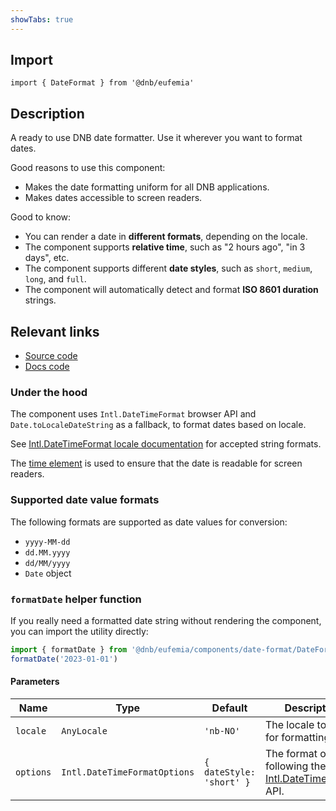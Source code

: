 ```yaml
---
showTabs: true
---
```



## Import

```tsx
import { DateFormat } from '@dnb/eufemia'
```

## Description

A ready to use DNB date formatter. Use it wherever you want to format dates.

Good reasons to use this component:

- Makes the date formatting uniform for all DNB applications.
- Makes dates accessible to screen readers.

Good to know:

- You can render a date in **different formats**, depending on the locale.
- The component supports **relative time**, such as "2 hours ago", "in 3 days", etc.
- The component supports different **date styles**, such as `short`, `medium`, `long`, and `full`.
- The component will automatically detect and format **ISO 8601 duration** strings.

## Relevant links

- [Source code](https://github.com/dnbexperience/eufemia/tree/main/packages/dnb-eufemia/src/components/date-format)
- [Docs code](https://github.com/dnbexperience/eufemia/tree/main/packages/dnb-design-system-portal/src/docs/uilib/components/date-format)

### Under the hood

The component uses `Intl.DateTimeFormat` browser API and `Date.toLocaleDateString` as a fallback, to format dates based on locale.

See [Intl.DateTimeFormat locale documentation](https://developer.mozilla.org/en-US/docs/Web/JavaScript/Reference/Global_Objects/Intl#locales_argument) for accepted string formats.

The [time element](https://developer.mozilla.org/en-US/docs/Web/HTML/Reference/Elements/time) is used to ensure that the date is readable for screen readers.

### Supported date value formats

The following formats are supported as date values for conversion:

- `yyyy-MM-dd`
- `dd.MM.yyyy`
- `dd/MM/yyyy`
- `Date` object

### `formatDate` helper function

If you really need a formatted date string without rendering the component, you can import the utility directly:

```ts
import { formatDate } from '@dnb/eufemia/components/date-format/DateFormatUtils'
formatDate('2023-01-01')
```

#### Parameters

| Name      | Type                         | Default                  | Description                                                                                                                                                       |
| --------- | ---------------------------- | ------------------------ | ----------------------------------------------------------------------------------------------------------------------------------------------------------------- |
| `locale`  | `AnyLocale`                  | `'nb-NO'`                | The locale to use for formatting.                                                                                                                                 |
| `options` | `Intl.DateTimeFormatOptions` | `{ dateStyle: 'short' }` | The format options following the [Intl.DateTimeFormat](https://developer.mozilla.org/en-US/docs/Web/JavaScript/Reference/Global_Objects/Intl/DateTimeFormat) API. |
